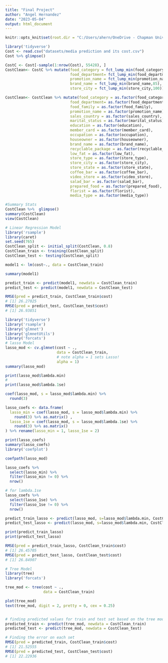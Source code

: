 ---
title: "Final Project"
author: "Angel Hernandez"
date: "2023-05-04"
output: html_document
---

```{r setup, include=FALSE}
knitr::opts_knit$set(root.dir = "C:/Users/ahern/OneDrive - Chapman University/Desktop/MGSC_310")
```

```{r}
library('tidyverse')
Cost <- read.csv("datasets/media prediction and its cost.csv")
Cost %>% glimpse()

CostC <- Cost[-sample(1:nrow(Cost), 55428), ]
CostClean<- CostC %>% mutate(food_category = fct_lump_min(food_category,125),
                             food_department= fct_lump_min(food_department,175),
                             promotion_name = fct_lump_min(promotion_name,125),
                             brand_name = fct_lump_min(brand_name,85),
                             store_city = fct_lump_min(store_city,100))

CostClean<- CostClean %>% mutate(food_category = as.factor(food_category),
                             food_department= as.factor(food_department),
                             food_family = as.factor(food_family),
                             promotion_name = as.factor(promotion_name),
                             sales_country = as.factor(sales_country),
                             marital_status = as.factor(marital_status),
                             education = as.factor(education),
                             member_card = as.factor(member_card),
                             occupation = as.factor(occupation),
                             houseowner = as.factor(houseowner),
                             brand_name = as.factor(brand_name),
                             recyclable_package = as.factor(recyclable_package),
                             low_fat = as.factor(low_fat),
                             store_type = as.factor(store_type),
                             store_city = as.factor(store_city),
                             store_state = as.factor(store_state),
                             coffee_bar = as.factor(coffee_bar),
                             video_store = as.factor(video_store),
                             salad_bar = as.factor(salad_bar),
                             prepared_food = as.factor(prepared_food),
                             florist = as.factor(florist),
                             media_type = as.factor(media_type))

#Summary Stats
CostClean %>%  glimpse()
summary(CostClean)
view(CostClean)
```


```{r}
# Linear Regression Model
library('rsample')
library(caret)
set.seed(765)
CostClean_split <- initial_split(CostClean, 0.8)
CostClean_train <- training(CostClean_split)
CostClean_test <- testing(CostClean_split)

model1 <- lm(cost~., data = CostClean_train)

summary(model1)

predict_train <- predict(model1, newdata = CostClean_train)
predict_test <- predict(model1, newdata = CostClean_test)

RMSE(pred = predict_train, CostClean_train$cost)
# [1] 26.27025
RMSE(pred = predict_test, CostClean_test$cost)
# [1] 26.93851
```

```{r}
library('tidyverse')
library('rsample')
library('glmnet')
library('glmnetUtils')
library('forcats')
# lasso Model
lasso_mod <- cv.glmnet(cost ~ .,
                       data = CostClean_train,
                       # note alpha = 1 sets Lasso!  
                       alpha = 1)
summary(lasso_mod)

print(lasso_mod$lambda.min)
#
print(lasso_mod$lambda.1se)

coef(lasso_mod, s = lasso_mod$lambda.min) %>% 
  round(3)

lasso_coefs <- data.frame(
  lasso_min = coef(lasso_mod, s = lasso_mod$lambda.min) %>% 
    round(3) %>% as.matrix() ,
  lasso_1se = coef(lasso_mod, s = lasso_mod$lambda.1se) %>% 
    round(3) %>% as.matrix() 
) %>% rename(lasso_min = 1, lasso_1se = 2)

print(lasso_coefs)
summary(lasso_coefs)
library('coefplot')

coefpath(lasso_mod)

lasso_coefs %>% 
  select(lasso_min) %>% 
  filter(lasso_min != 0) %>% 
  nrow()

# for lambda.1se
lasso_coefs %>% 
  select(lasso_1se) %>% 
  filter(lasso_1se != 0) %>% 
  nrow()

predict_train_lasso <- predict(lasso_mod, s=lasso_mod$lambda.min, CostClean_train)
predict_test_lasso <- predict(lasso_mod, s=lasso_mod$lambda.min, CostClean_test)

print(predict_train_lasso)
print(predict_test_lasso)

RMSE(pred = predict_train_lasso, CostClean_train$cost)
# [1] 26.45705
RMSE(pred = predict_test_lasso, CostClean_test$cost)
# [1] 26.84907
```

```{r}
# Tree Model
library(tree)
library('forcats')

tree_mod <- tree(cost ~ .,
                 data = CostClean_train)

plot(tree_mod)
text(tree_mod, digit = 2, pretty = 0, cex = 0.25)


# finding predicted values for train and test set based on the tree model
predicted_train <- predict(tree_mod, newdata = CostClean_train)
predicted_test <- predict(tree_mod, newdata = CostClean_test)

# Finding the error on each set
RMSE(pred = predicted_train, CostClean_train$cost)
# [1] 21.52555
RMSE(pred = predicted_test, CostClean_test$cost)
# [1] 22.22936
```
